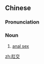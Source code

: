 ==Chinese==
{{zh-forms}}

===Pronunciation===
{{zh-pron
|m=gāngjiāo
|c=gong1 gaau1
|cat=n
}}

===Noun===
{{zh-noun}}

# [[anal sex]]

{{zh-cat|Sex}}

[[zh:肛交]]